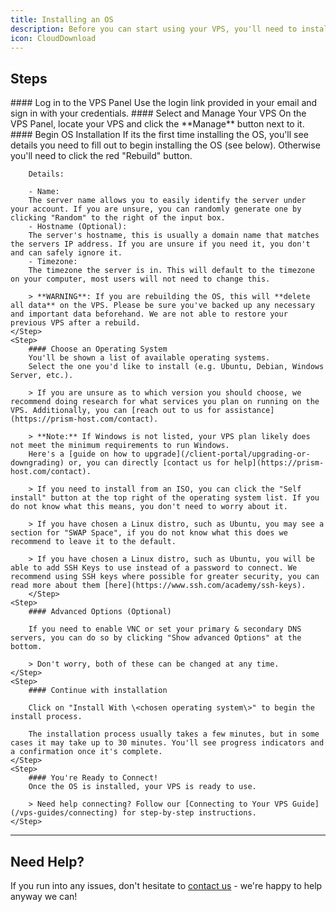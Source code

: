```yaml
---
title: Installing an OS
description: Before you can start using your VPS, you'll need to install an operating system. This guide walks you through how to install an OS on your VPS using the VPS panel.
icon: CloudDownload
---
```



## Steps

<Steps>
    <Step>
        #### Log in to the VPS Panel  
        Use the login link provided in your email and sign in with your credentials.
    </Step>
    <Step>
        #### Select and Manage Your VPS  
        On the VPS Panel, locate your VPS and click the **Manage** button next to it.
    </Step>
    <Step>
        #### Begin OS Installation  
        If its the first time installing the OS, you'll see details you need to fill out to begin installing the OS (see below). Otherwise you'll need to click the red "Rebuild" button.

        Details:

        - Name:
        The server name allows you to easily identify the server under your account. If you are unsure, you can randomly generate one by clicking "Random" to the right of the input box.
        - Hostname (Optional):
        The server's hostname, this is usually a domain name that matches the servers IP address. If you are unsure if you need it, you don't and can safely ignore it.
        - Timezone:
        The timezone the server is in. This will default to the timezone on your computer, most users will not need to change this.

        > **WARNING**: If you are rebuilding the OS, this will **delete all data** on the VPS. Please be sure you've backed up any necessary and important data beforehand. We are not able to restore your previous VPS after a rebuild.
    </Step>
    <Step>
        #### Choose an Operating System  
        You'll be shown a list of available operating systems.  
        Select the one you'd like to install (e.g. Ubuntu, Debian, Windows Server, etc.).

        > If you are unsure as to which version you should choose, we recommend doing research for what services you plan on running on the VPS. Additionally, you can [reach out to us for assistance](https://prism-host.com/contact).

        > **Note:** If Windows is not listed, your VPS plan likely does not meet the minimum requirements to run Windows.  
        Here's a [guide on how to upgrade](/client-portal/upgrading-or-downgrading) or, you can directly [contact us for help](https://prism-host.com/contact).

        > If you need to install from an ISO, you can click the "Self install" button at the top right of the operating system list. If you do not know what this means, you don't need to worry about it.
        
        > If you have chosen a Linux distro, such as Ubuntu, you may see a section for "SWAP Space", if you do not know what this does we recommend to leave it to the default.

        > If you have chosen a Linux distro, such as Ubuntu, you will be able to add SSH Keys to use instead of a password to connect. We recommend using SSH keys where possible for greater security, you can read more about them [here](https://www.ssh.com/academy/ssh-keys).
        </Step>
    <Step>
        #### Advanced Options (Optional)
        
        If you need to enable VNC or set your primary & secondary DNS servers, you can do so by clicking "Show advanced Options" at the bottom.

        > Don't worry, both of these can be changed at any time.
    </Step>
    <Step>
        #### Continue with installation

        Click on "Install With \<chosen operating system\>" to begin the install process.

        The installation process usually takes a few minutes, but in some cases it may take up to 30 minutes. You'll see progress indicators and a confirmation once it's complete.
    </Step>
    <Step>
        #### You're Ready to Connect!  
        Once the OS is installed, your VPS is ready to use.  

        > Need help connecting? Follow our [Connecting to Your VPS Guide](/vps-guides/connecting) for step-by-step instructions.
    </Step>
</Steps>

---

## Need Help?

If you run into any issues, don't hesitate to [contact us](https://prism-host.com/contact) - we're happy to help anyway we can!